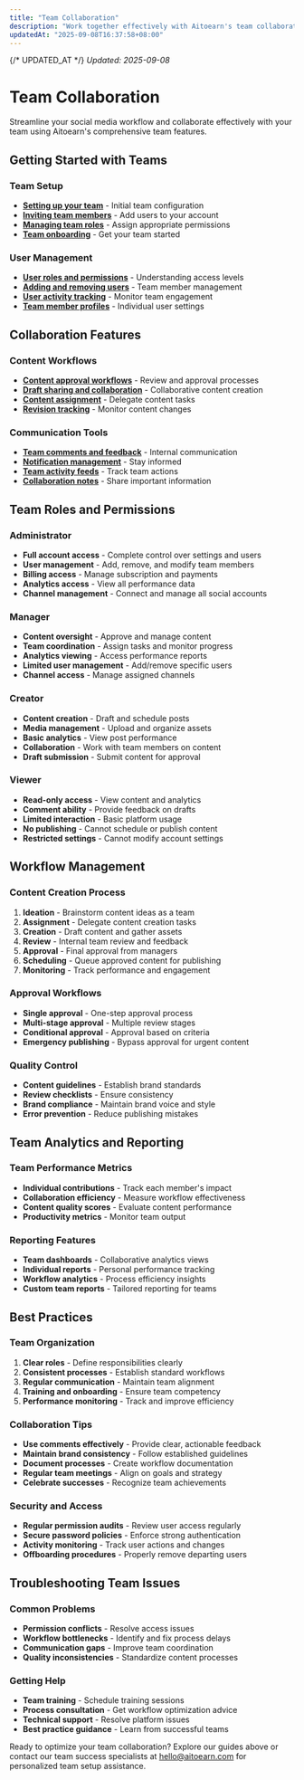```yaml
---
title: "Team Collaboration"
description: "Work together effectively with Aitoearn's team collaboration and workflow management features"
updatedAt: "2025-09-08T16:37:58+08:00"
---
```

{/* UPDATED_AT */}
_Updated: 2025-09-08_

# Team Collaboration

Streamline your social media workflow and collaborate effectively with your team using Aitoearn's comprehensive team features.

## Getting Started with Teams

### Team Setup
- **[Setting up your team](team-collaboration/801-setting-up-your-team)** - Initial team configuration
- **[Inviting team members](team-collaboration/802-inviting-team-members)** - Add users to your account
- **[Managing team roles](team-collaboration/803-managing-team-roles)** - Assign appropriate permissions
- **[Team onboarding](team-collaboration/804-team-onboarding)** - Get your team started

### User Management
- **[User roles and permissions](team-collaboration/805-user-roles-permissions)** - Understanding access levels
- **[Adding and removing users](team-collaboration/806-adding-removing-users)** - Team member management
- **[User activity tracking](team-collaboration/807-user-activity-tracking)** - Monitor team engagement
- **[Team member profiles](team-collaboration/808-team-member-profiles)** - Individual user settings

## Collaboration Features

### Content Workflows
- **[Content approval workflows](team-collaboration/809-content-approval-workflows)** - Review and approval processes
- **[Draft sharing and collaboration](team-collaboration/810-draft-sharing-collaboration)** - Collaborative content creation
- **[Content assignment](team-collaboration/811-content-assignment)** - Delegate content tasks
- **[Revision tracking](team-collaboration/812-revision-tracking)** - Monitor content changes

### Communication Tools
- **[Team comments and feedback](team-collaboration/813-team-comments-feedback)** - Internal communication
- **[Notification management](team-collaboration/814-notification-management)** - Stay informed
- **[Team activity feeds](team-collaboration/815-team-activity-feeds)** - Track team actions
- **[Collaboration notes](team-collaboration/816-collaboration-notes)** - Share important information

## Team Roles and Permissions

### Administrator
- **Full account access** - Complete control over settings and users
- **User management** - Add, remove, and modify team members
- **Billing access** - Manage subscription and payments
- **Analytics access** - View all performance data
- **Channel management** - Connect and manage all social accounts

### Manager
- **Content oversight** - Approve and manage content
- **Team coordination** - Assign tasks and monitor progress
- **Analytics viewing** - Access performance reports
- **Limited user management** - Add/remove specific users
- **Channel access** - Manage assigned channels

### Creator
- **Content creation** - Draft and schedule posts
- **Media management** - Upload and organize assets
- **Basic analytics** - View post performance
- **Collaboration** - Work with team members on content
- **Draft submission** - Submit content for approval

### Viewer
- **Read-only access** - View content and analytics
- **Comment ability** - Provide feedback on drafts
- **Limited interaction** - Basic platform usage
- **No publishing** - Cannot schedule or publish content
- **Restricted settings** - Cannot modify account settings

## Workflow Management

### Content Creation Process
1. **Ideation** - Brainstorm content ideas as a team
2. **Assignment** - Delegate content creation tasks
3. **Creation** - Draft content and gather assets
4. **Review** - Internal team review and feedback
5. **Approval** - Final approval from managers
6. **Scheduling** - Queue approved content for publishing
7. **Monitoring** - Track performance and engagement

### Approval Workflows
- **Single approval** - One-step approval process
- **Multi-stage approval** - Multiple review stages
- **Conditional approval** - Approval based on criteria
- **Emergency publishing** - Bypass approval for urgent content

### Quality Control
- **Content guidelines** - Establish brand standards
- **Review checklists** - Ensure consistency
- **Brand compliance** - Maintain brand voice and style
- **Error prevention** - Reduce publishing mistakes

## Team Analytics and Reporting

### Team Performance Metrics
- **Individual contributions** - Track each member's impact
- **Collaboration efficiency** - Measure workflow effectiveness
- **Content quality scores** - Evaluate content performance
- **Productivity metrics** - Monitor team output

### Reporting Features
- **Team dashboards** - Collaborative analytics views
- **Individual reports** - Personal performance tracking
- **Workflow analytics** - Process efficiency insights
- **Custom team reports** - Tailored reporting for teams

## Best Practices

### Team Organization
1. **Clear roles** - Define responsibilities clearly
2. **Consistent processes** - Establish standard workflows
3. **Regular communication** - Maintain team alignment
4. **Training and onboarding** - Ensure team competency
5. **Performance monitoring** - Track and improve efficiency

### Collaboration Tips
- **Use comments effectively** - Provide clear, actionable feedback
- **Maintain brand consistency** - Follow established guidelines
- **Document processes** - Create workflow documentation
- **Regular team meetings** - Align on goals and strategy
- **Celebrate successes** - Recognize team achievements

### Security and Access
- **Regular permission audits** - Review user access regularly
- **Secure password policies** - Enforce strong authentication
- **Activity monitoring** - Track user actions and changes
- **Offboarding procedures** - Properly remove departing users

## Troubleshooting Team Issues

### Common Problems
- **Permission conflicts** - Resolve access issues
- **Workflow bottlenecks** - Identify and fix process delays
- **Communication gaps** - Improve team coordination
- **Quality inconsistencies** - Standardize content processes

### Getting Help
- **Team training** - Schedule training sessions
- **Process consultation** - Get workflow optimization advice
- **Technical support** - Resolve platform issues
- **Best practice guidance** - Learn from successful teams

Ready to optimize your team collaboration? Explore our guides above or contact our team success specialists at [hello@aitoearn.com](mailto:hello@aitoearn.com) for personalized team setup assistance.
